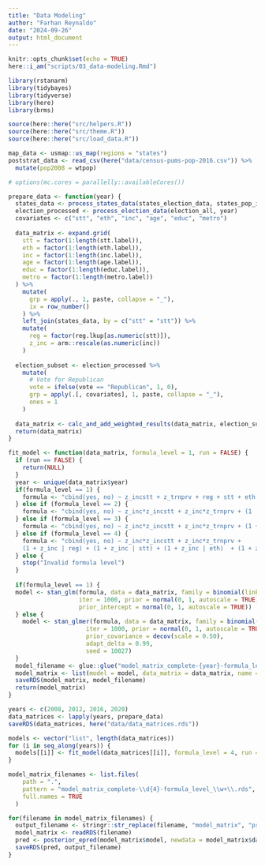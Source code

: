 ```yaml
---
title: "Data Modeling"
author: "Farhan Reynaldo"
date: "2024-09-26"
output: html_document
---
```


```r
knitr::opts_chunk$set(echo = TRUE)
here::i_am("scripts/03_data-modeling.Rmd")
```


```r
library(rstanarm)
library(tidybayes)
library(tidyverse)
library(here)
library(brms)

source(here::here("src/helpers.R"))
source(here::here("src/theme.R"))
source(here::here("src/load_data.R"))

map_data <- usmap::us_map(regions = "states")
poststrat_data <- read_csv(here("data/census-pums-pop-2016.csv")) %>%
  mutate(pop2008 = wtpop)

# options(mc.cores = parallelly::availableCores())
```

```r
prepare_data <- function(year) {
  states_data <- process_states_data(states_election_data, states_pop_income_data, year)
  election_processed <- process_election_data(election_all, year)
  covariates <- c("stt", "eth", "inc", "age", "educ", "metro")
  
  data_matrix <- expand.grid(
    stt = factor(1:length(stt.label)),
    eth = factor(1:length(eth.label)),
    inc = factor(1:length(inc.label)),
    age = factor(1:length(age.label)),
    educ = factor(1:length(educ.label)),
    metro = factor(1:length(metro.label))
  ) %>%
    mutate(
      grp = apply(., 1, paste, collapse = "_"),
      ix = row_number()
    ) %>%
    left_join(states_data, by = c("stt" = "stt")) %>%
    mutate(
      reg = factor(reg.lkup[as.numeric(stt)]),
      z_inc = arm::rescale(as.numeric(inc))
    )
  
  election_subset <- election_processed %>%
    mutate(
      # Vote for Republican
      vote = ifelse(vote == "Republican", 1, 0),
      grp = apply(.[, covariates], 1, paste, collapse = "_"),
      ones = 1
    )
  
  data_matrix <- calc_and_add_weighted_results(data_matrix, election_subset)
  return(data_matrix)
}

fit_model <- function(data_matrix, formula_level = 1, run = FALSE) {
  if (run == FALSE) {
    return(NULL)
  }
  year <- unique(data_matrix$year)
  if(formula_level == 1) {
    formula <- "cbind(yes, no) ~ z_incstt + z_trnprv + reg + stt + eth + educ + age + metro + inc"
  } else if (formula_level == 2) {
    formula <- "cbind(yes, no) ~ z_inc*z_incstt + z_inc*z_trnprv + (1 | reg) + (1 | stt) + (1 | eth)  + (1 | educ) + (1 | age) + (1 | metro) + (1 | inc)"
  } else if (formula_level == 3) {
    formula <- "cbind(yes, no) ~ z_inc*z_incstt + z_inc*z_trnprv + (1 + z_inc | reg) + (1 + z_inc | stt) + (1 + z_inc | eth)  + (1 + z_inc | educ) + (1 + z_inc | age) + (1 + z_inc | metro) + (1 | inc)"
  } else if (formula_level == 4) {
    formula <- "cbind(yes, no) ~ z_inc*z_incstt + z_inc*z_trnprv +
    (1 + z_inc | reg) + (1 + z_inc | stt) + (1 + z_inc | eth)  + (1 + z_inc | educ) + (1 + z_inc | age) + (1 + z_inc | metro) + (1 | inc) + (1 | reg : eth) + (1 | reg : inc) + (1 | reg : age) + (1 | reg : metro) + (1 | stt : eth) + (1 | stt : inc) + (1 | stt : age) + (1 | stt : metro) + (1 | eth : inc) + (1 | eth : age) + (1 | eth : metro) + (1 | inc : age) + (1 | inc : metro) + (1 | educ : age) + (1 | educ : stt) + (1 | educ : inc) + (1 | educ : eth) + (1 | educ : reg) + (1 | educ : metro) + (1 | educ : metro : inc)"
  } else {
    stop("Invalid formula level")
  }
  
  if(formula_level == 1) {
  model <- stan_glm(formula, data = data_matrix, family = binomial(link = "logit"),
                    iter = 1000, prior = normal(0, 1, autoscale = TRUE),
                    prior_intercept = normal(0, 1, autoscale = TRUE))
  } else {
    model <- stan_glmer(formula, data = data_matrix, family = binomial(link = "logit"),
                      iter = 1000, prior = normal(0, 1, autoscale = TRUE),
                      prior_covariance = decov(scale = 0.50),
                      adapt_delta = 0.99, 
                      seed = 10027)
  }
  model_filename <- glue::glue("model_matrix_complete-{year}-formula_level_{formula_level}.rds")
  model_matrix <- list(model = model, data_matrix = data_matrix, name = model_filename)
  saveRDS(model_matrix, model_filename)
  return(model_matrix)
}
```

```r
years <- c(2008, 2012, 2016, 2020)
data_matrices <- lapply(years, prepare_data)
saveRDS(data_matrices, here("data/data_matrices.rds"))

models <- vector("list", length(data_matrices))
for (i in seq_along(years)) {
  models[[i]] <- fit_model(data_matrices[[i]], formula_level = 4, run = TRUE)
}
```

```r
model_matrix_filenames <- list.files(
    path = ".", 
    pattern = "model_matrix_complete-\\d{4}-formula_level_\\w+\\.rds",
    full.names = TRUE
  )

for(filename in model_matrix_filenames) {
  output_filename <- stringr::str_replace(filename, "model_matrix", "pred")
  model_matrix <- readRDS(filename)
  pred <- posterior_epred(model_matrix$model, newdata = model_matrix$data_matrix)
  saveRDS(pred, output_filename)
}
```
